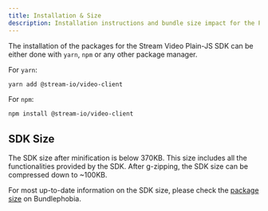 ```yaml
---
title: Installation & Size
description: Installation instructions and bundle size impact for the Plain-JS Video SDK
---
```


The installation of the packages for the Stream Video Plain-JS SDK can be either done with `yarn`, `npm` or any other package manager.

For `yarn`:

```bash
yarn add @stream-io/video-client
```

For `npm`:

```bash
npm install @stream-io/video-client
```

## SDK Size

The SDK size after minification is below 370KB. This size includes all the functionalities provided by the SDK.
After g-zipping, the SDK size can be compressed down to ~100KB.

For most up-to-date information on the SDK size, please check the [package size](https://bundlephobia.com/result?p=@stream-io/video-client) on Bundlephobia.
